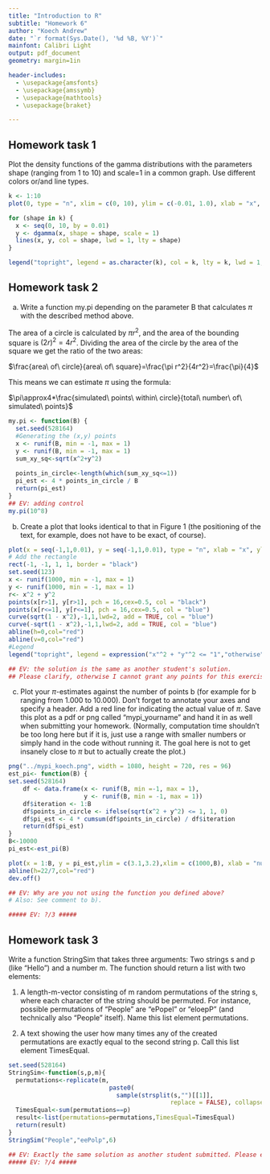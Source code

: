 ---
title: "Introduction to R"
subtitle: "Homework 6"
author: "Koech Andrew"
date: "`r format(Sys.Date(), '%d %B, %Y')`"
mainfont: Calibri Light
output: pdf_document
geometry: margin=1in

header-includes:
  - \usepackage{amsfonts}
  - \usepackage{amssymb}
  - \usepackage{mathtools}
  - \usepackage{braket}

---
\newpage

## Homework task 1

Plot the density functions of the gamma distributions with the parameters shape (ranging
from 1 to 10) and scale=1 in a common graph. Use different colors or/and line types.

```{r}
k <- 1:10
plot(0, type = "n", xlim = c(0, 10), ylim = c(-0.01, 1.0), xlab = "x", ylab = "Density", main = "Gamma Distributions with shapes (1 to 10)")

for (shape in k) {
  x <- seq(0, 10, by = 0.01)
  y <- dgamma(x, shape = shape, scale = 1)
  lines(x, y, col = shape, lwd = 1, lty = shape)
}

legend("topright", legend = as.character(k), col = k, lty = k, lwd = 1, title = "Shapes")
```

<!-- EV: 3/3 -->

## Homework task 2

a. Write a function my.pi depending on the parameter B that calculates $\pi$ with the
described method above.

The area of a circle is calculated by $\pi r^2$, and the area of the bounding square is $(2r)^2=4r^2$. Dividing the area of the circle by the area of the square we get the ratio of the two areas:

$\frac{area\ of\ circle}{area\ of\ square}=\frac{\pi r^2}{4r^2}=\frac{\pi}{4}$

This means we can estimate $\pi$ using the formula:

$\pi\approx4*\frac{simulated\ points\ within\ circle}{total\ number\ of\ simulated\ points}$

```{r}
my.pi <- function(B) {
  set.seed(528164)
  #Generating the (x,y) points
  x <- runif(B, min = -1, max = 1)
  y <- runif(B, min = -1, max = 1)
  sum_xy_sq<-sqrt(x^2+y^2)
  
  points_in_circle<-length(which(sum_xy_sq<=1))
  pi_est <- 4 * points_in_circle / B
  return(pi_est)
}
## EV: adding control
my.pi(10^8)
```
<!-- EV: 6/6 -->

b. Create a plot that looks identical to that in Figure 1 (the positioning of the text,
for example, does not have to be exact, of course).

```{r}
plot(x = seq(-1,1,0.01), y = seq(-1,1,0.01), type = "n", xlab = "x", ylab = "y", main = expression(paste("Illustration of the procedure to approximate ", pi, " via Monte Carlo simulations")))
# Add the rectangle
rect(-1, -1, 1, 1, border = "black")
set.seed(123)
x <- runif(1000, min = -1, max = 1)
y <- runif(1000, min = -1, max = 1)
r<- x^2 + y^2
points(x[r>1], y[r>1], pch = 16,cex=0.5, col = "black")
points(x[r<=1], y[r<=1], pch = 16,cex=0.5, col = "blue")
curve(sqrt(1 - x^2),-1,1,lwd=2, add = TRUE, col = "blue")
curve(-sqrt(1 - x^2),-1,1,lwd=2, add = TRUE, col = "blue")
abline(h=0,col="red")
abline(v=0,col="red")
#Legend
legend("topright", legend = expression("x"^2 + "y"^2 <= "1","otherwise"), pch = 16, col = c("blue","black"),box.lwd = 0, cex = 0.8)

## EV: the solution is the same as another student's solution. 
## Please clarify, otherwise I cannot grant any points for this exercise. 

```
<!-- EV: ?/4 -->

c. Plot your $\pi$-estimates against the number of points b (for example for b ranging
from 1.000 to 10.000). Don't forget to annotate your axes and specify a header.
Add a red line for indicating the actual value of $\pi$. Save this plot as a pdf or png
called "mypi_yourname" and hand it in as well when submitting your homework.
(Normally, computation time shouldn't be too long here but if it is, just use a range
with smaller numbers or simply hand in the code without running it. The goal here
is not to get insanely close to $\pi$ but to actually create the plot.)

```{r}
png("../mypi_koech.png", width = 1080, height = 720, res = 96)
est_pi<- function(B) {
set.seed(528164)    
    df <- data.frame(x <- runif(B, min =-1, max = 1),
                     y <- runif(B, min = -1, max = 1))
    df$iteration <- 1:B
    df$points_in_circle <- ifelse(sqrt(x^2 + y^2) <= 1, 1, 0) 
    df$pi_est <- 4 * cumsum(df$points_in_circle) / df$iteration
    return(df$pi_est)
}
B<-10000
pi_est<-est_pi(B)

plot(x = 1:B, y = pi_est,ylim = c(3.1,3.2),xlim = c(1000,B), xlab = "number of points b (iterations)",col="blue",cex=0.1, ylab = expression(paste("estimated value of ",pi)), main = expression(paste("Approximation of ", pi)))
abline(h=22/7,col="red")
dev.off()

## EV: Why are you not using the function you defined above? 
# Also: See comment to b).

##### EV: ?/3 #####

```


## Homework task 3

Write a function StringSim that takes three arguments: Two strings s and p (like
"Hello") and a number m. The function should return a list with two elements:

1. A length-m-vector consisting of m random permutations of the string s, where each
character of the string should be permuted. For instance, possible permutations of
"People" are "ePopel" or "eloepP" (and technically also "People" itself). Name
this list element permutations.

2. A text showing the user how many times any of the created permutations are
exactly equal to the second string p. Call this list element TimesEqual.

```{r}
set.seed(528164)
StringSim<-function(s,p,m){
  permutations<-replicate(m, 
                            paste0(
                              sample(strsplit(s,"")[[1]], 
                                             replace = FALSE), collapse = ""))
  TimesEqual<-sum(permutations==p)
  result<-list(permutations=permutations,TimesEqual=TimesEqual)
  return(result)
}
StringSim("People","eePolp",6)

## EV: Exactly the same solution as another student submitted. Please explain.
##### EV: ?/4 #####
```

<!-- Total 9+x/20 -->
